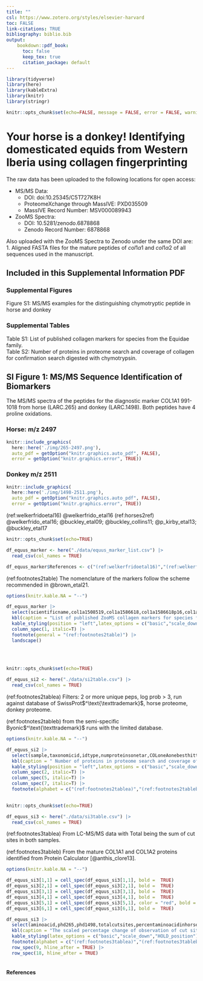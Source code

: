 ```yaml
---
title: ""
csl: https://www.zotero.org/styles/elsevier-harvard
toc: FALSE
link-citations: TRUE
bibliography: biblio.bib
output:
    bookdown::pdf_book:
      toc: false
      keep_tex: true
      citation_package: default
---
```


```r
library(tidyverse)
library(here)
library(kableExtra)
library(knitr)
library(stringr)

knitr::opts_chunk$set(echo=FALSE, message = FALSE, error = FALSE, warning = FALSE)
```




# Your horse is a donkey! Identifying domesticated equids from Western Iberia using collagen fingerprinting {-}

\begin{center}
Supplementary Information
\end{center}

The raw data has been uploaded to the following locations for open access: \

* MS/MS Data:
    + DOI: doi:10.25345/C5T727K8H 
    + ProteomeXchange through MassIVE: PXD035509 
    + MassIVE Record Number: MSV000089943

* ZooMS Spectra:
    + DOI: 10.5281/zenodo.6878868 
    + Zenodo Record Number: 6878868

Also uploaded with the ZooMS Spectra to Zenodo under the same DOI are: \
1. Aligned FASTA files for the mature peptides of $col1 \alpha 1$ and $col1 \alpha 2$ of all sequences used in the manuscript.

## Included in this Supplemental Information PDF {-}

### Supplemental Figures {-}

Figure S1:	MS/MS examples for the distinguishing chymotryptic peptide in horse and donkey \

### Supplemental Tables {-}

Table S1:	List of published collagen markers for species from the Equidae family. \
Table S2: 	Number of proteins in proteome search and coverage of collagen for confirmation search digested with chymotrypsin.

\newpage

<!-- SI Figure Section Start -->

## SI Figure 1:  MS/MS Sequence Identification of Biomarkers {-}

The MS/MS spectra of the peptides for the diagnostic marker COL1A1 991-1018 from horse (LARC.265) and donkey (LARC.1498).  Both peptides have 4 proline oxidations.

### Horse: m/z 2497 {-}

```r

knitr::include_graphics(
  here::here('./img/265-2497.png'),
  auto_pdf = getOption("knitr.graphics.auto_pdf", FALSE),
  error = getOption("knitr.graphics.error", TRUE))


```


### Donkey m/z 2511 {-}


```r

knitr::include_graphics(
  here::here('./img/1498-2511.png'),
  auto_pdf = getOption("knitr.graphics.auto_pdf", FALSE),
  error = getOption("knitr.graphics.error", TRUE))


```

\newpage

<!-- SI Figure Section End -->


<!-- SI 1 Section Start -->

(ref:welkerfridoetal16) @welkerfrido_etal16
(ref:horses2ref) @welkerfrido_etal16; @buckley_etal09; @buckley_collins11; @p_kirby_etal13; @buckley_etal17


```r
knitr::opts_chunk$set(echo=TRUE)

df_equus_marker <- here("./data/equus_marker_list.csv") |>
  read_csv(col_names = TRUE)

df_equus_marker$References <- c("(ref:welkerfridoetal16)","(ref:welkerfridoetal16)","(ref:horses2ref)","(ref:welkerfridoetal16)","(ref:welkerfridoetal16)","(ref:welkerfridoetal16)","(ref:welkerfridoetal16)")
```

(ref:footnotes2table) The nomenclature of the markers follow the scheme recommended in @brown_etal21.


```r
options(knitr.kable.NA = "--")

df_equus_marker |>
  select(scientificname,col1a1508519,col1a1586618,col1a1586618p16,col1a2978990,col1a2978990p16,col1a2484498,col1a2502519,col1a2292309,col1a2793816,col1a2454483,col1a2757789,col1a21042,References) |>
  kbl(caption = "List of published ZooMS collagen markers for species from the Equidae family using trypsin.", digits = 2, align="lccccccccccccccc", booktabs = T,longtable=F, linesep = "", format = "latex", escape = F, col.names=linebreak(c("Scientific Name","COL1A1\n508-519", "COL1A1\n586-618", "COL1A1\n586-618 (+16)", "COL1A2\n978-990","COL1A2\n978-990 (+16)", "COL1A2\n484-498", "COL1A2\n502-519", "COL1A2\n292-309", "COL1A2\n793-816", "COL1A2\n454-483", "COL1A2\n757-789", "COL1A2\n10-42","References"))) %>%
  kable_styling(position = "left",latex_options = c("basic","scale_down")) |>
  column_spec(1, italic=T) |>
  footnote(general = "(ref:footnotes2table)") |>
  landscape()
  
```


\

<!-- SI 1 Section End -->

<!-- SI 2 Section Start -->

```r
knitr::opts_chunk$set(echo=TRUE)

df_equus_si2 <- here("./data/si2table.csv") |>
  read_csv(col_names = TRUE)

```


(ref:footnotes2tablea) Filters: 2 or more unique peps, log prob > 3, run against database of SwissProt$^\text{\texttrademark}$, horse proteome, donkey proteome.

(ref:footnotes2tableb) from the semi-specific Byonic$^\text{\texttrademark}$ runs with the limited database.


```r
options(knitr.kable.NA = "--")

df_equus_si2 |>
  select(sample,taxonomicid,idtype,numproteinsonetar,COLoneAonebesthittwostar,percentCOVtwostar,COLoneAtwobesthittwostar,percentCOVtwostar1) |>
  kbl(caption = " Number of proteins in proteome search and coverage of collagen for confirmation search digested with chymotrypsin.", digits = 2, align="llcclclc", booktabs = T,longtable=F, linesep = "", format = "latex", escape = F, col.names=c("Sample","Taxonomic ID","Sample Type","\\# proteins $^{a}$","COL1A1 best hit $^{b}$","\\% COV $^{b}$","COL1A2 best hit $^{b}$", "\\% COV $^{b}$")) %>%
  kable_styling(position = "left",latex_options = c("basic","scale_down")) |>
  column_spec(2, italic=T) |>
  column_spec(5, italic=T) |>
  column_spec(7, italic=T) |>
  footnote(alphabet = c("(ref:footnotes2tablea)","(ref:footnotes2tableb)"))
  
```


<!-- SI 2 Section End -->

<!-- SI 3 Section Start -->

```r
knitr::opts_chunk$set(echo=TRUE)

df_equus_si3 <- here("./data/si3table.csv") |>
  read_csv(col_names = TRUE)

```


(ref:footnotes3tablea) From LC-MS/MS data with Total being the sum of cut sites in both samples.

(ref:footnotes3tableb) From the mature COL1A1 and COL1A2 proteins identified from Protein Calculator [@anthis_clore13].


```r
options(knitr.kable.NA = "--")

df_equus_si3[1,1] = cell_spec(df_equus_si3[1,1], bold =  TRUE)
df_equus_si3[2,1] = cell_spec(df_equus_si3[2,1], bold =  TRUE)
df_equus_si3[3,1] = cell_spec(df_equus_si3[3,1], bold =  TRUE)
df_equus_si3[4,1] = cell_spec(df_equus_si3[4,1], bold =  TRUE)
df_equus_si3[5,1] = cell_spec(df_equus_si3[5,1], color = "red", bold = TRUE)
df_equus_si3[6,1] = cell_spec(df_equus_si3[6,1], bold =  TRUE)

df_equus_si3 |>
  select(aminoacid,phd265,phd1498,totalcutsites,percentaminoacidinhorse,scaledpercentchange)|>
  kbl(caption = "The scaled percentage change of observation of cut sites to the total percentage of the amino acids in the collagen sequence in comparsion to the cut site specificity profile of chymotrypsin.  The primary and secondary preferred chymotrypsin cut sites are indicated in bold.  Arginine is indicated in red.  Amino acids are grouped into samples with increased percent change and decreased percent change.", digits = 2,  align="cccccc", booktabs = T,longtable=F, linesep = "", format = "latex", escape = F, col.names=c("Amino Acid","Cut sites in LARC.265 $^{a}$","Cut sites in LARC.1498 $^{a}$","Total cut sites $^{a}$","\\% amino acid in horse sequence $^{b}$","Scaled percent change (\\%)")) |>
  kable_styling(latex_options = c("basic","scale_down","HOLD_position")) |>
  footnote(alphabet = c("(ref:footnotes3tablea)","(ref:footnotes3tableb)")) |>
  row_spec(9, hline_after = TRUE) |>
  row_spec(18, hline_after = TRUE)
  
```

\newpage

<!-- SI 3 Section End -->

#### References {-}
\


